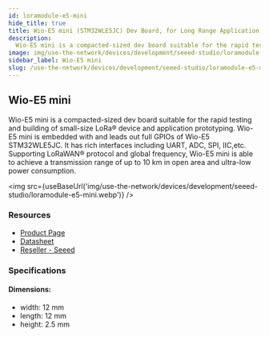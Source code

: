 ```yaml
---
id: loramodule-e5-mini
hide_title: true
title: Wio-E5 mini (STM32WLE5JC) Dev Board, for Long Range Application
description:
  Wio-E5 mini is a compacted-sized dev board suitable for the rapid testing and building of small-size LoRa device and application prototyping. Wio-E5 mini is embedded with and leads out full GPIOs of Wio-E5 STM32WLE5JC. It has rich interfaces including UART, ADC, SPI, IIC,etc. Supporting LoRaWAN protocol and global frequency, Wio-E5 mini is able to achieve a transmission range of up to 10 km in open area and ultra-low power consumption.
image: img/use-the-network/devices/development/seeed-studio/loramodule-e5-mini.jpg
sidebar_label: Wio-E5 mini
slug: /use-the-network/devices/development/seeed-studio/loramodule-e5-mini
---
```



## Wio-E5 mini

Wio-E5 mini is a compacted-sized dev board suitable for the rapid testing and building of
small-size LoRa® device and application prototyping. Wio-E5 mini is embedded with and leads out full
GPIOs of Wio-E5 STM32WLE5JC. It has rich interfaces including UART, ADC, SPI, IIC,etc. Supporting
LoRaWAN® protocol and global frequency, Wio-E5 mini is able to achieve a transmission range of up to
10 km in open area and ultra-low power consumption.

<img
  src={useBaseUrl('img/use-the-network/devices/development/seeed-studio/loramodule-e5-mini.webp')}
/>

### Resources

- [Product Page](https://www.seeedstudio.com/LoRa-E5-mini-STM32WLE5JC-p-4869.html)
- [Datasheet](https://files.seeedstudio.com/products/113990939/LoRa-E5%20mini%20v1.0.pdf)
- [Reseller - Seeed](https://www.seeedstudio.com/LoRa-E5-mini-STM32WLE5JC-p-4869.html)

### Specifications

#### Dimensions:

- width: 12 mm
- length: 12 mm
- height: 2.5 mm
